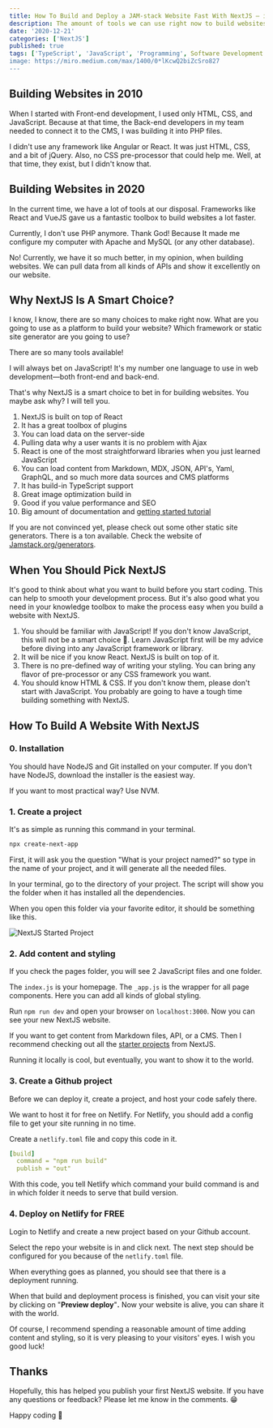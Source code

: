 ```yaml
---
title: How To Build and Deploy a JAM-stack Website Fast With NextJS — in 5 steps
description: The amount of tools we can use right now to build websites is mindblowing
date: '2020-12-21'
categories: ['NextJS']
published: true
tags: ['TypeScript', 'JavaScript', 'Programming', Software Development']
image: https://miro.medium.com/max/1400/0*lKcwQ2biZcSro827
---
```


## Building Websites in 2010

When I started with Front-end development, I used only HTML, CSS, and JavaScript. Because at that time, the Back-end developers in my team needed to connect it to the CMS, I was building it into PHP files.

I didn't use any framework like Angular or React. It was just HTML, CSS, and a bit of jQuery. Also, no CSS pre-processor that could help me. Well, at that time, they exist, but I didn't know that.

## Building Websites in 2020

In the current time, we have a lot of tools at our disposal. Frameworks like React and VueJS gave us a fantastic toolbox to build websites a lot faster.

Currently, I don't use PHP anymore. Thank God! Because It made me configure my computer with Apache and MySQL (or any other database).

No! Currently, we have it so much better, in my opinion, when building websites. We can pull data from all kinds of APIs and show it excellently on our website. 

## Why NextJS Is A Smart Choice?

I know, I know, there are so many choices to make right now. What are you going to use as a platform to build your website? Which framework or static site generator are you going to use?

There are so many tools available!

I will always bet on JavaScript! It's my number one language to use in web development—both front-end and back-end.

That's why NextJS is a smart choice to bet in for building websites. You maybe ask why? I will tell you.

1. NextJS is built on top of React
2. It has a great toolbox of plugins
3. You can load data on the server-side
4. Pulling data why a user wants it is no problem with Ajax
5. React is one of the most straightforward libraries when you just learned JavaScript
6. You can load content from Markdown, MDX, JSON, API's, Yaml, GraphQL, and so much more data sources and CMS platforms
7. It has build-in TypeScript support
8. Great image optimization build in
9. Good if you value performance and SEO
10. Big amount of documentation and [getting started tutorial](https://nextjs.org/learn/basics/create-nextjs-app)

If you are not convinced yet, please check out some other static site generators. There is a ton available. Check the website of [Jamstack.org/generators](https://jamstack.org/generators/).

## When You Should Pick NextJS

It's good to think about what you want to build before you start coding. This can help to smooth your development process. But it's also good what you need in your knowledge toolbox to make the process easy when you build a website with NextJS.

1. You should be familiar with JavaScript! If you don't know JavaScript, this will not be a smart choice 🥴. Learn JavaScript first will be my advice before diving into any JavaScript framework or library.
2. It will be nice if you know React. NextJS is built on top of it.
3. There is no pre-defined way of writing your styling. You can bring any flavor of pre-processor or any CSS framework you want.
4. You should know HTML & CSS. If you don't know them, please don't start with JavaScript. You probably are going to have a tough time building something with NextJS.

## How To Build A Website With NextJS

### 0. Installation

You should have NodeJS and Git installed on your computer. If you don't have NodeJS, download the installer is the easiest way.

If you want to most practical way? Use NVM.

### 1. Create a project

It's as simple as running this command in your terminal.

```bash
npx create-next-app
```

First, it will ask you the question "What is your project named?" so type in the name of your project, and it will generate all the needed files.

In your terminal, go to the directory of your project. The script will show you the folder when it has installed all the dependencies.

When you open this folder via your favorite editor, it should be something like this.

![NextJS Started Project](https://miro.medium.com/max/1400/1*OGX09m-Kx_a723gcm5pJ2Q.png)

### 2. Add content and styling

If you check the pages folder, you will see 2 JavaScript files and one folder. 

The `index.js` is your homepage. The `_app.js` is the wrapper for all page components. Here you can add all kinds of global styling.

Run `npm run dev` and open your browser on `localhost:3000`. Now you can see your new NextJS website.

If you want to get content from Markdown files, API, or a CMS. Then I recommend checking out all the [starter projects](https://nextjs.org/docs/basic-features/data-fetching) from NextJS.

Running it locally is cool, but eventually, you want to show it to the world. 

### 3. Create a Github project

Before we can deploy it, create a project, and host your code safely there.

We want to host it for free on Netlify. For Netlify, you should add a config file to get your site running in no time.

Create a `netlify.toml` file and copy this code in it.

```yaml
[build]
  command = "npm run build"
  publish = "out"
```

With this code, you tell Netlify which command your build command is and in which folder it needs to serve that build version.

### 4. Deploy on Netlify for FREE

Login to Netlify and create a new project based on your Github account.

Select the repo your website is in and click next. The next step should be configured for you because of the `netlify.toml` file.

When everything goes as planned, you should see that there is a deployment running.

When that build and deployment process is finished, you can visit your site by clicking on "**Preview deploy**"**.** Now your website is alive, you can share it with the world.

Of course, I recommend spending a reasonable amount of time adding content and styling, so it is very pleasing to your visitors' eyes. I wish you good luck!

## Thanks

Hopefully, this has helped you publish your first NextJS website. If you have any questions or feedback? Please let me know in the comments. 😁

Happy coding 🚀
